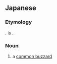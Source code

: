==Japanese==
{{DEFAULTSORT:よおろっぱのすり}}
{{ja-kanjitab|yomi=irr|おう|k1=よー|ら|k2=ろっ|は|k3=ぱ|のすり}}
{{wikipedia|lang=ja|ヨーロッパノスリ}}

===Etymology===
{{com|ja|ヨーロッパ|鵟|tr1=Yōroppa|tr2=nosuri|t1=[[Europe]]|t2=[[eastern buzzard]]}}. {{m|ja|欧羅巴}} is {{ateji|sort=よおろっぱのすり}}.

===Noun===
{{ja-noun|^ヨーロッパ のすり|^ヨーロッパ ノスリ}}

# a [[common buzzard]]

{{C|ja|Birds of prey}}